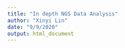 ```yaml
---
title: "In depth NGS Data Analysis"
author: "Xinyi Lin"
date: "9/9/2020"
output: html_document
---
```


